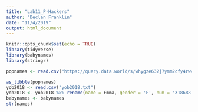 ```yaml
---
title: "Lab11_P-Hackers"
author: "Declan Franklin"
date: "11/4/2019"
output: html_document
---
```


```r
knitr::opts_chunk$set(echo = TRUE)
library(tidyverse)
library(babynames)
library(stringr)

popnames <- read.csv("https://query.data.world/s/whygze632j7ymm2cfy4rwcyvzvdaeq", header=TRUE, stringsAsFactors=FALSE)

as_tibble(popnames)
yob2018 <- read.csv("yob2018.txt")
yob2018 <- yob2018 %>% rename(name = Emma, gender = 'F', num = 'X18688')
babynames <- babynames
str(names)
```

